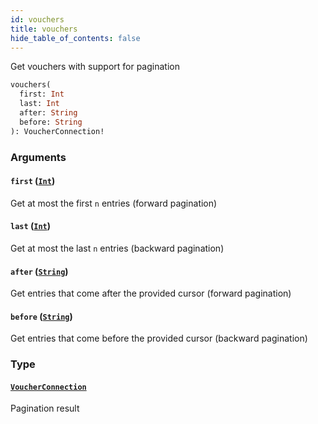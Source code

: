 ```yaml
---
id: vouchers
title: vouchers
hide_table_of_contents: false
---
```



Get vouchers with support for pagination

```graphql
vouchers(
  first: Int
  last: Int
  after: String
  before: String
): VoucherConnection!
```


### Arguments

#### `first` ([`Int`](../../scalars/int))
Get at most the first `n` entries (forward pagination)



#### `last` ([`Int`](../../scalars/int))
Get at most the last `n` entries (backward pagination)



#### `after` ([`String`](../../scalars/string))
Get entries that come after the provided cursor (forward pagination)



#### `before` ([`String`](../../scalars/string))
Get entries that come before the provided cursor (backward pagination)



### Type

#### [`VoucherConnection`](../../objects/voucher-connection)

Pagination result

